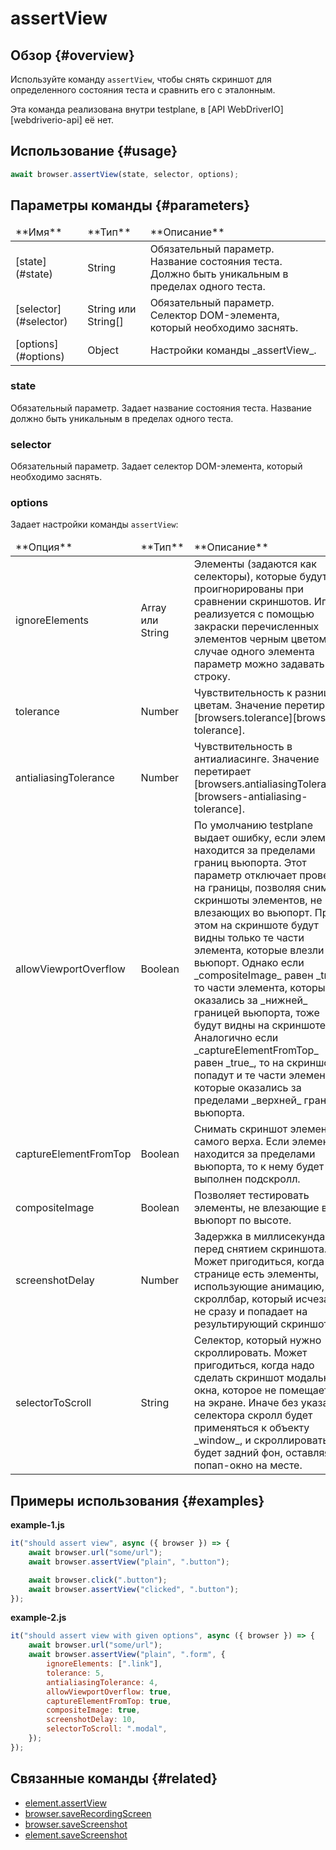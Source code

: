 
# assertView

## Обзор {#overview}

Используйте команду `assertView`, чтобы снять скриншот для определенного состояния теста и сравнить его с эталонным.

<Admonition type="info">
    Эта команда реализована внутри testplane, в [API WebDriverIO][webdriverio-api] её нет.
</Admonition>

## Использование {#usage}

```javascript
await browser.assertView(state, selector, options);
```

## Параметры команды {#parameters}

<table>
<thead>
<tr><td>**Имя**</td><td>**Тип**</td><td>**Описание**</td></tr>
</thead>
<tbody>
<tr><td>[state](#state)</td><td>String</td><td>Обязательный параметр. Название состояния теста. Должно быть уникальным в пределах одного теста.</td></tr>
<tr><td>[selector](#selector)</td><td>String или String[]</td><td>Обязательный параметр. Селектор DOM-элемента, который необходимо заснять.</td></tr>
<tr><td>[options](#options)</td><td>Object</td><td>Настройки команды _assertView_.</td></tr>

</tbody>
</table>

### state

Обязательный параметр. Задает название состояния теста. Название должно быть уникальным в пределах одного теста.

### selector

Обязательный параметр. Задает селектор DOM-элемента, который необходимо заснять.

### options

Задает настройки команды `assertView`:

<table>
<thead>
<tr><td>**Опция**</td><td>**Тип**</td><td>**Описание**</td></tr>
</thead>
<tbody>
<tr><td>ignoreElements</td><td>Array или String</td><td>Элементы (задаются как селекторы), которые будут проигнорированы при сравнении скриншотов. Игнор реализуется с помощью закраски перечисленных элементов черным цветом. В случае одного элемента параметр можно задавать как строку.</td></tr>
<tr><td>tolerance</td><td>Number</td><td>Чувствительность к разнице в цветам. Значение перетирает [browsers.tolerance][browsers-tolerance].</td></tr>
<tr><td>antialiasingTolerance</td><td>Number</td><td>Чувствительность в антиалиасинге. Значение перетирает [browsers.antialiasingTolerance][browsers-antialiasing-tolerance].</td></tr>
<tr><td>allowViewportOverflow</td><td>Boolean</td><td>По умолчанию testplane выдает ошибку, если элемент находится за пределами границ вьюпорта. Этот параметр отключает проверку на границы, позволяя снимать скриншоты элементов, не влезающих во вьюпорт. При этом на скриншоте будут видны только те части элемента, которые влезли во вьюпорт. Однако если _compositeImage_ равен _true_, то части элемента, которые оказались за _нижней_ границей вьюпорта, тоже будут видны на скриншоте. Аналогично если _captureElementFromTop_ равен _true_, то на скриншот попадут и те части элемента, которые оказались за пределами _верхней_ границы вьюпорта.</td></tr>
<tr><td>captureElementFromTop</td><td>Boolean</td><td>Снимать скриншот элемента с самого верха. Если элемент находится за пределами вьюпорта, то к нему будет выполнен подскролл.</td></tr>
<tr><td>compositeImage</td><td>Boolean</td><td>Позволяет тестировать элементы, не влезающие во вьюпорт по высоте.</td></tr>
<tr><td>screenshotDelay</td><td>Number</td><td>Задержка в миллисекундах перед снятием скриншота. Может пригодиться, когда на странице есть элементы, использующие анимацию, или скроллбар, который исчезает не сразу и попадает на результирующий скриншот.</td></tr>
<tr><td>selectorToScroll</td><td>String</td><td>Селектор, который нужно скроллировать. Может пригодиться, когда надо сделать скриншот модального окна, которое не помещается на экране. Иначе без указания селектора скролл будет применяться к объекту _window_, и скроллироваться будет задний фон, оставляя попап-окно на месте.</td></tr>

</tbody>
</table>

## Примеры использования {#examples}

**example-1.js**

```javascript
it("should assert view", async ({ browser }) => {
    await browser.url("some/url");
    await browser.assertView("plain", ".button");

    await browser.click(".button");
    await browser.assertView("clicked", ".button");
});
```

**example-2.js**

```javascript
it("should assert view with given options", async ({ browser }) => {
    await browser.url("some/url");
    await browser.assertView("plain", ".form", {
        ignoreElements: [".link"],
        tolerance: 5,
        antialiasingTolerance: 4,
        allowViewportOverflow: true,
        captureElementFromTop: true,
        compositeImage: true,
        screenshotDelay: 10,
        selectorToScroll: ".modal",
    });
});
```

## Связанные команды {#related}

-   [element.assertView](../element/assertView)
-   [browser.saveRecordingScreen](./saveRecordingScreen)
-   [browser.saveScreenshot](./saveScreenshot)
-   [element.saveScreenshot](../element/saveScreenshot)

[webdriverio-api]: https://v7.webdriver.io/docs/api
[browsers-tolerance]: ../../config/browsers#tolerance
[browsers-antialiasing-tolerance]: ../../config/browsers#antialiasing_tolerance
